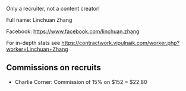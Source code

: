 Only a recruiter, not a content creator!

Full name: Linchuan Zhang

Facebook: https://www.facebook.com/linchuan.zhang

For in-depth stats see https://contractwork.vipulnaik.com/worker.php?worker=Linchuan+Zhang

== Commissions on recruits ==

* Charlie Corner: Commission of 15% on $152 = $22.80
